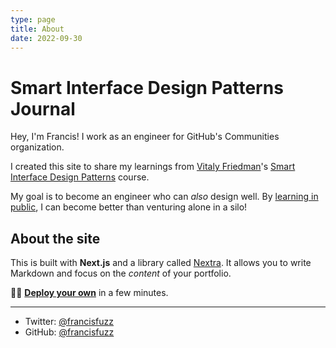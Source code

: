 ```yaml
---
type: page
title: About
date: 2022-09-30
---
```


# Smart Interface Design Patterns Journal

Hey, I'm Francis! I work as an engineer for GitHub's Communities organization.

I created this site to share my learnings from [Vitaly Friedman](https://twitter.com/vitalyf)'s [Smart Interface Design Patterns](https://smart-interface-design-patterns.com/) course.

My goal is to become an engineer who can _also_ design well. By [learning in public](https://www.swyx.io/learn-in-public/), I can become better than venturing alone in a silo!

## About the site

This is built with **Next.js** and a library called [Nextra](https://nextra.vercel.app/). It allows you to write Markdown and focus on the _content_ of your portfolio.

💁‍♀️ [**Deploy your own**](https://vercel.com/new/git/external?repository-url=https://github.com/vercel-solutions/nextjs-portfolio-starter&project-name=portfolio&repository-name=portfolio) in a few minutes.

---

- Twitter: [@francisfuzz](https://twitter.com/francisfuzz)
- GitHub: [@francisfuzz](https://github.com/francisfuzz)
